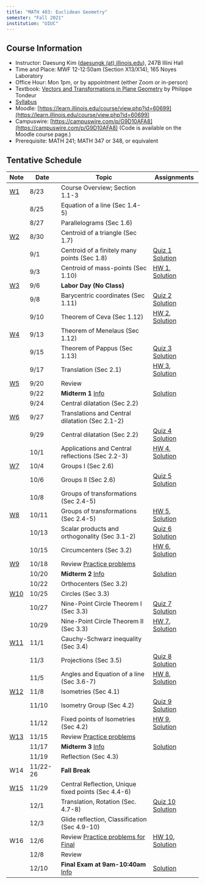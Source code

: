 ```yaml
---
title: "MATH 403: Euclidean Geometry"
semester: "Fall 2021"
institution: "UIUC"
---
```

## Course Information

- Instructor: Daesung Kim ([daesungk (at) illinois.edu](mailto:daesungk@illinois.edu)), 247B Illini Hall
- Time and Place: MWF 12-12:50am (Section X13/X14), 165 Noyes Laboratory
- Office Hour: Mon 1pm, or by appointment (either Zoom or in-person) 
- Textbook: [Vectors and Transformations in Plane Geometry](https://www.amazon.com/Vectors-Transformations-Geometry-Philippe-Tondeur/dp/0914098284) by Philippe Tondeur 
- [Syllabus](math403-f21-syllabus.pdf)
- Moodle: [https://learn.illinois.edu/course/view.php?id=60699](https://learn.illinois.edu/course/view.php?id=60699) 
- Campuswire: [https://campuswire.com/p/G9D10AFA8](https://campuswire.com/p/G9D10AFA8) (Code is available on the Moodle course page.)
- Prerequisite: MATH 241; MATH 347 or 348, or equivalent

## Tentative Schedule 
| Note              | Date     | Topic                                                       | Assignments                                   |
| ---               | ---      | ---                                                         | ---                                           |
| [W1](lec-1.pdf)   | 8/23     | Course Overview; Section 1.1-3                              |                                               |
|                   | 8/25     | Equation of a line (Sec 1.4-5)                              |                                               |
|                   | 8/27     | Parallelograms (Sec 1.6)                                    |                                               |
| [W2](lec-2.pdf)   | 8/30     | Centroid of a triangle (Sec 1.7)                            |                                               |
|                   | 9/1      | Centroid of a finitely many points (Sec 1.8)                | [Quiz 1 Solution](q-1-sol.pdf)                |
|                   | 9/3      | Centroid of mass-points (Sec 1.10)                          | [HW 1](hw-1.pdf), [Solution](hw-1-sol.pdf)    |
| [W3](lec-3.pdf)   | 9/6      | **Labor Day (No Class)**                                    |                                               |
|                   | 9/8      | Barycentric coordinates (Sec 1.11)                          | [Quiz 2 Solution](q-2-sol.pdf)                |
|                   | 9/10     | Theorem of Ceva (Sec 1.12)                                  | [HW 2](hw-2.pdf), [Solution](hw-2-sol.pdf)    |
| [W4](lec-4.pdf)   | 9/13     | Theorem of Menelaus (Sec 1.12)                              |                                               |
|                   | 9/15     | Theorem of Pappus (Sec 1.13)                                | [Quiz 3 Solution](q-3-sol.pdf)                |
|                   | 9/17     | Translation (Sec 2.1)                                       | [HW 3](hw-3.pdf), [Solution](hw-3-sol.pdf)    |
| [W5](lec-5.pdf)   | 9/20     | Review                                                      |                                               |
|                   | 9/22     | **Midterm 1** [Info](e-1-info.pdf)                          | [Solution](e-1-sol.pdf)                       |
|                   | 9/24     | Central dilatation (Sec 2.2)                                |                                               |
| [W6](lec-6.pdf)   | 9/27     | Translations and Central dilatation (Sec 2.1-2)             |                                               |
|                   | 9/29     | Central dilatation (Sec 2.2)                                | [Quiz 4 Solution](q-4-sol.pdf)                |
|                   | 10/1     | Applications and Central reflections (Sec 2.2-3)            | [HW 4](hw-4.pdf), [Solution](hw-4-sol.pdf)    |
| [W7](lec-7.pdf)   | 10/4     | Groups I (Sec 2.6)                                          |                                               |
|                   | 10/6     | Groups II (Sec 2.6)                                         | [Quiz 5 Solution](q-5-sol.pdf)                |
|                   | 10/8     | Groups of transformations (Sec 2.4-5)                       |                                               |
| [W8](lec-8.pdf)   | 10/11    | Groups of transformations (Sec 2.4-5)                       | [HW 5](hw-5.pdf), [Solution](hw-5-sol.pdf)    |
|                   | 10/13    | Scalar products and orthogonality (Sec 3.1-2)               | [Quiz 6 Solution](q-6-sol.pdf)                |
|                   | 10/15    | Circumcenters (Sec 3.2)                                     | [HW 6](hw-6.pdf), [Solution](hw-6-sol.pdf)    |
| [W9](lec-9.pdf)   | 10/18    | Review [Practice problems](e-2-prep.pdf)                    |                                               |
|                   | 10/20    | **Midterm 2** [Info](e-2-info.pdf)                          | [Solution](e-2-sol.pdf)                       |
|                   | 10/22    | Orthocenters (Sec 3.2)                                      |                                               |
| [W10](lec-10.pdf) | 10/25    | Circles (Sec 3.3)                                           |                                               |
|                   | 10/27    | Nine-Point Circle Theorem I (Sec 3.3)                       | [Quiz 7 Solution](q-7-sol.pdf)                |
|                   | 10/29    | Nine-Point Circle Theorem II (Sec 3.3)                      | [HW 7](hw-7.pdf), [Solution](hw-7-sol.pdf)    |
| [W11](lec-11.pdf) | 11/1     | Cauchy-Schwarz inequality (Sec 3.4)                         |                                               |
|                   | 11/3     | Projections (Sec 3.5)                                       | [Quiz 8 Solution](q-8-sol.pdf)                |
|                   | 11/5     | Angles and Equation of a line (Sec 3.6-7)                   | [HW 8](hw-8.pdf), [Solution](hw-8-sol.pdf)    |
| [W12](lec-12.pdf) | 11/8     | Isometries (Sec 4.1)                                        |                                               |
|                   | 11/10    | Isometry Group (Sec 4.2)                                    | [Quiz 9 Solution](q-9-sol.pdf)                |
|                   | 11/12    | Fixed points of Isometries (Sec 4.2)                        | [HW 9](hw-9.pdf), [Solution](hw-9-sol.pdf)    |
| [W13](lec-13.pdf) | 11/15    | Review  [Practice problems](e-3-prep.pdf)                   |                                               |
|                   | 11/17    | **Midterm 3** [Info](e-3-info.pdf)                          | [Solution](e-3-sol.pdf)                       |
|                   | 11/19    | Reflection (Sec 4.3)                                        |                                               |
| W14               | 11/22-26 | **Fall Break**                                              |                                               |
| [W15](lec-15.pdf) | 11/29    | Central Reflection, Unique fixed points (Sec 4.4-6)         |                                               |
|                   | 12/1     | Translation, Rotation (Sec. 4.7-8)                          | [Quiz 10 Solution](q-10-sol.pdf)              |
|                   | 12/3     | Glide reflection, Classification (Sec 4.9-10)               |                                               |
| W16               | 12/6     | Review  [Practice problems for Final](e-4-prep.pdf)         | [HW 10](hw-10.pdf), [Solution](hw-10-sol.pdf) |
|                   | 12/8     | Review                                                      |                                               |
|                   | 12/10    | **Final Exam at 9am-10:40am** [Info](e-4-info.pdf)          | [Solution](e-4-sol.pdf)                       |


